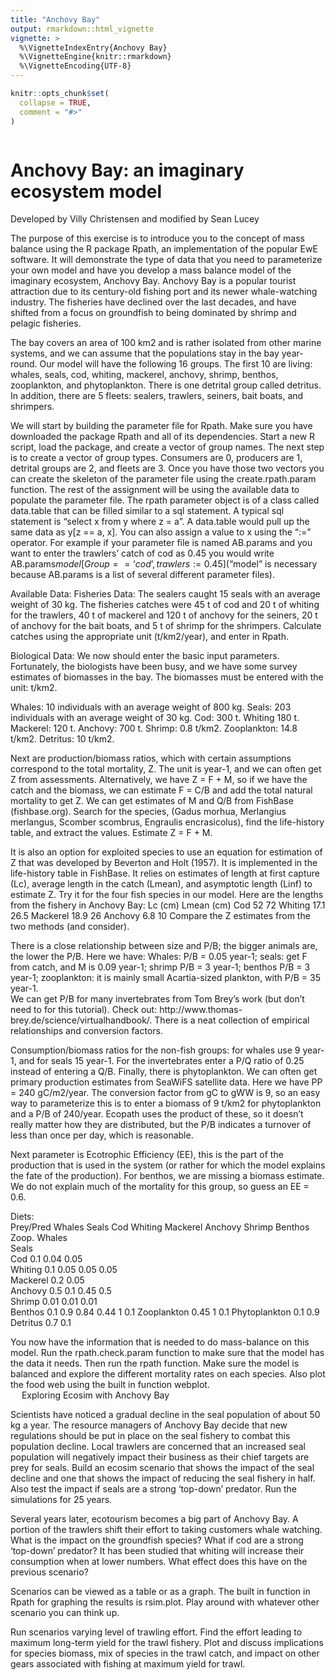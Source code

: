 ```yaml
---
title: "Anchovy Bay"
output: rmarkdown::html_vignette
vignette: >
  %\VignetteIndexEntry{Anchovy Bay}
  %\VignetteEngine{knitr::rmarkdown}
  %\VignetteEncoding{UTF-8}
---
```


```r
knitr::opts_chunk$set(
  collapse = TRUE,
  comment = "#>"
)
```

```r

```

# Anchovy Bay: an imaginary ecosystem model
Developed by Villy Christensen and modified by Sean Lucey

The purpose of this exercise is to introduce you to the concept of mass balance using the R package Rpath, an implementation of the popular EwE software.  It will demonstrate the type of data that you need to parameterize your own model and have you develop a mass balance model of the imaginary ecosystem, Anchovy Bay.  Anchovy Bay is a popular tourist attraction due to its century-old fishing port and its newer whale-watching industry.  The fisheries have declined over the last decades, and have shifted from a focus on groundfish to being dominated by shrimp and pelagic fisheries. 

The bay covers an area of 100 km2 and is rather isolated from other marine systems, and we can assume that the populations stay in the bay year-round.  Our model will have the following 16 groups.  The first 10 are living: whales, seals, cod, whiting, mackerel, anchovy, shrimp, benthos, zooplankton, and phytoplankton.  There is one detrital group called detritus.  In addition, there are 5 fleets: sealers, trawlers, seiners, bait boats, and shrimpers.

We will start by building the parameter file for Rpath.  Make sure you have downloaded the package Rpath and all of its dependencies.  Start a new R script, load the package, and create a vector of group names.   The next step is to create a vector of group types.  Consumers are 0, producers are 1, detrital groups are 2, and fleets are 3.  Once you have those two vectors you can create the skeleton of the parameter file using the create.rpath.param function.  The rest of the assignment will be using the available data to populate the parameter file.  The rpath parameter object is of a class called data.table that can be filled similar to a sql statement.  A typical sql statement is “select x from y where z = a”.  A data.table would pull up the same data as y[z == a, x].  You can also assign a value to x using the “:=” operator.  For example if your parameter file is named AB.params and you want to enter the trawlers’ catch of cod as 0.45 you would write AB.params$model[Group == ‘cod’, trawlers := 0.45] (“$model” is necessary because AB.params is a list of several different parameter files).





Available Data:
Fisheries Data:
The sealers caught 15 seals with an average weight of 30 kg. The fisheries catches were 45 t of cod and 20 t of whiting for the trawlers, 40 t of mackerel and 120 t of anchovy for the seiners, 20 t of anchovy for the bait boats, and 5 t of shrimp for the shrimpers.  Calculate catches using the appropriate unit (t/km2/year), and enter in Rpath.

Biological Data:
We now should enter the basic input parameters.  Fortunately, the biologists have been busy, and we have some survey estimates of biomasses in the bay.  The biomasses must be entered with the unit: t/km2. 

Whales: 10 individuals with an average weight of 800 kg.  Seals: 203 individuals with an average weight of 30 kg.  Cod: 300 t.  Whiting 180 t.  Mackerel: 120 t.  Anchovy: 700 t.  Shrimp: 0.8 t/km2.  Zooplankton: 14.8 t/km2.  Detritus: 10 t/km2.

Next are production/biomass ratios, which with certain assumptions correspond to the total mortality, Z.  The unit is year-1, and we can often get Z from assessments.  Alternatively, we have Z = F + M, so if we have the catch and the biomass, we can estimate F = C/B and add the total natural mortality to get Z. 
We can get estimates of M and Q/B from FishBase (fishbase.org).  Search for the species, (Gadus morhua, Merlangius merlangus, Scomber scombrus, Engraulis encrasicolus), find the life-history table, and extract the values.  Estimate Z = F + M.

It is also an option for exploited species to use an equation for estimation of Z that was developed by Beverton and Holt (1957). It is implemented in the life-history table in FishBase. It relies on estimates of length at first capture (Lc), average length in the catch (Lmean), and asymptotic length (Linf) to estimate Z. Try it for the four fish species in our model. Here are the lengths from the fishery in Anchovy Bay:
	Lc (cm)	Lmean (cm)
Cod	52	72
Whiting	17.1	26.5
Mackerel	18.9	26
Anchovy	6.8	10
Compare the Z estimates from the two methods (and consider).  

There is a close relationship between size and P/B; the bigger animals are, the lower the P/B.  Here we have: Whales: P/B = 0.05 year-1; seals: get F from catch, and M is 0.09 year-1; shrimp P/B = 3 year-1; benthos P/B = 3 year-1; zooplankton: it is mainly small Acartia-sized plankton, with P/B = 35 year-1.   
We can get P/B for many invertebrates from Tom Brey’s work (but don’t need to for this tutorial).  Check out: http://www.thomas-brey.de/science/virtualhandbook/.  There is a neat collection of empirical relationships and conversion factors.

Consumption/biomass ratios for the non-fish groups: for whales use 9 year-1, and for seals 15 year-1.  For the invertebrates enter a P/Q ratio of 0.25 instead of entering a Q/B. Finally, there is phytoplankton. We can often get primary production estimates from SeaWiFS satellite data.  Here we have PP = 240 gC/m2/year.  The conversion factor from gC to gWW is 9, so an easy way to parameterize this is to enter a biomass of 9 t/km2 for phytoplankton and a P/B of 240/year.  Ecopath uses the product of these, so it doesn’t really matter how they are distributed, but the P/B indicates a turnover of less than once per day, which is reasonable. 

Next parameter is Ecotrophic Efficiency (EE), this is the part of the production that is used in the system (or rather for which the model explains the fate of the production).  For benthos, we are missing a biomass estimate.  We do not explain much of the mortality for this group, so guess an EE = 0.6.
 











Diets:  
Prey/Pred	Whales	Seals	Cod	Whiting	Mackerel	Anchovy	Shrimp	Benthos	Zoop.
Whales									
Seals									
Cod	0.1	0.04		0.05					
Whiting	0.1	0.05	0.05	0.05					
Mackerel	0.2				0.05				
Anchovy	0.5		0.1	0.45	0.5				
Shrimp		0.01	0.01	0.01					
Benthos	0.1	0.9	0.84	0.44			1	0.1	
Zooplankton					0.45	1		0.1	
Phytoplankton								0.1	0.9
Detritus								0.7	0.1
 
You now have the information that is needed to do mass-balance on this model.  Run the rpath.check.param function to make sure that the model has the data it needs.  Then run the rpath function.  Make sure the model is balanced and explore the different mortality rates on each species.  Also plot the food web using the built in function webplot.  
 
Exploring Ecosim with Anchovy Bay

Scientists have noticed a gradual decline in the seal population of about 50 kg a year.  The resource managers of Anchovy Bay decide that new regulations should be put in place on the seal fishery to combat this population decline.  Local trawlers are concerned that an increased seal population will negatively impact their business as their chief targets are prey for seals.  Build an ecosim scenario that shows the impact of the seal decline and one that shows the impact of reducing the seal fishery in half.  Also test the impact if seals are a strong ‘top-down’ predator.  Run the simulations for 25 years.

Several years later, ecotourism becomes a big part of Anchovy Bay.  A portion of the trawlers shift their effort to taking customers whale watching.  What is the impact on the groundfish species?  What if cod are a strong ‘top-down’ predator?  It has been studied that whiting will increase their consumption when at lower numbers.  What effect does this have on the previous scenario?

Scenarios can be viewed as a table or as a graph.  The built in function in Rpath for graphing the results is rsim.plot.  Play around with whatever other scenario you can think up.

Run scenarios varying level of trawling effort. Find the effort leading to maximum long-term yield for the trawl fishery. Plot and discuss implications for species biomass, mix of species in the trawl catch, and impact on other gears associated with fishing at maximum yield for trawl.
 
